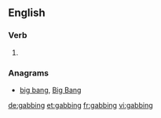 ==English==

===Verb===
{{head|en|present participle}}

# {{present participle of|gab|lang=en}}

===Anagrams===
* [[big bang#English|big bang]], [[Big Bang#English|Big Bang]]

[[de:gabbing]]
[[et:gabbing]]
[[fr:gabbing]]
[[vi:gabbing]]